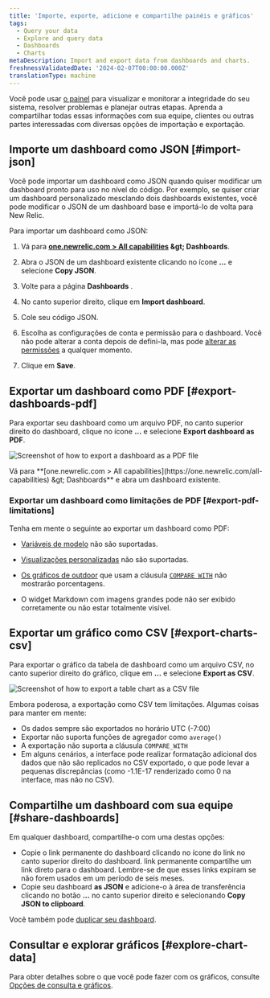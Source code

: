 ```yaml
---
title: 'Importe, exporte, adicione e compartilhe painéis e gráficos'
tags:
  - Query your data
  - Explore and query data
  - Dashboards
  - Charts
metaDescription: Import and export data from dashboards and charts.
freshnessValidatedDate: '2024-02-07T00:00:00.000Z'
translationType: machine
---
```


Você pode usar [o painel](/docs/query-your-data/explore-query-data/dashboards/introduction-dashboards/) para visualizar e monitorar a integridade do seu sistema, resolver problemas e planejar outras etapas. Aprenda a compartilhar todas essas informações com sua equipe, clientes ou outras partes interessadas com diversas opções de importação e exportação.

## Importe um dashboard como JSON [#import-json]

Você pode importar um dashboard como JSON quando quiser modificar um dashboard pronto para uso no nível do código. Por exemplo, se quiser criar um dashboard personalizado mesclando dois dashboards existentes, você pode modificar o JSON de um dashboard base e importá-lo de volta para New Relic.

Para importar um dashboard como JSON:

1. Vá para <DNT>**[one.newrelic.com > All capabilities](https://one.newrelic.com/all-capabilities) &amp;gt; Dashboards**</DNT>.

2. Abra o JSON de um dashboard existente clicando no ícone <DNT>**...**</DNT> e selecione <DNT>**Copy JSON**</DNT>.

3. Volte para a página <DNT>**Dashboards**</DNT> .

4. No canto superior direito, clique em <DNT>**Import dashboard**</DNT>.

5. Cole seu código JSON.

6. Escolha as configurações de conta e permissão para o dashboard. Você não pode alterar a conta depois de defini-la, mas pode [alterar as permissões](/docs/query-your-data/explore-query-data/dashboards/manage-your-dashboard/#dash-settings) a qualquer momento.

7. Clique em <DNT>**Save**</DNT>.

## Exportar um dashboard como PDF [#export-dashboards-pdf]

Para exportar seu dashboard como um arquivo PDF, no canto superior direito do dashboard, clique no ícone <DNT>**...**</DNT> e selecione <DNT>**Export dashboard as PDF**</DNT>.

<img
  title="Export dashboard as PDF"
  alt="Screenshot of how to export a dashboard as a PDF file"
  src="/images/dashboards_screenshot-full_export-pdf.webp"
/>

<figcaption>
  Vá para <DNT>**[one.newrelic.com > All capabilities](https://one.newrelic.com/all-capabilities) &amp;gt; Dashboards**</DNT> e abra um dashboard existente.
</figcaption>

### Exportar um dashboard como limitações de PDF [#export-pdf-limitations]

Tenha em mente o seguinte ao exportar um dashboard como PDF:

* [Variáveis de modelo](/docs/query-your-data/explore-query-data/dashboards/dashboard-template-variables/#requirements) não são suportadas.

* [Visualizações personalizadas](/docs/query-your-data/explore-query-data/dashboards/add-custom-visualizations-your-dashboards/) não são suportadas.

* [Os gráficos de outdoor](/docs/query-your-data/explore-query-data/use-charts/chart-types/#widget-billboard) que usam a cláusula [`COMPARE WITH`](/docs/nrql/nrql-syntax-clauses-functions/#sel-compare) não mostrarão porcentagens.

* O widget Markdown com imagens grandes pode não ser exibido corretamente ou não estar totalmente visível.

## Exportar um gráfico como CSV [#export-charts-csv]

Para exportar o gráfico da tabela de dashboard como um arquivo CSV, no canto superior direito do gráfico, clique em <DNT>**...**</DNT> e selecione <DNT>**Export as CSV**</DNT>.

<img
  title="Export chart as CSV"
  alt="Screenshot of how to export a table chart as a CSV file"
  src="/images/dashboards_screenshot-crop_export-csv.webp"
/>

Embora poderosa, a exportação como CSV tem limitações. Algumas coisas para manter em mente:

* Os dados sempre são exportados no horário UTC (-7:00)
* Exportar não suporta funções de agregador como `average()`
* A exportação não suporta a cláusula `COMPARE_WITH`
* Em alguns cenários, a interface pode realizar formatação adicional dos dados que não são replicados no CSV exportado, o que pode levar a pequenas discrepâncias (como -1.1E-17 renderizado como 0 na interface, mas não no CSV).

## Compartilhe um dashboard com sua equipe [#share-dashboards]

Em qualquer dashboard, compartilhe-o com uma destas opções:

* Copie o link permanente do dashboard clicando no ícone do link no canto superior direito do dashboard. link permanente compartilhe um link direto para o dashboard. Lembre-se de que esses links expiram se não forem usados em um período de seis meses.
* Copie seu dashboard <DNT>**as JSON**</DNT> e adicione-o à área de transferência clicando no botão <DNT>**...**</DNT> no canto superior direito e selecionando <DNT>**Copy JSON to clipboard**</DNT>.

Você também pode [duplicar seu dashboard](/docs/query-your-data/explore-query-data/dashboards/introduction-dashboards/#dashboards-clone).

## Consultar e explorar gráficos [#explore-chart-data]

Para obter detalhes sobre o que você pode fazer com os gráficos, consulte [Opções de consulta e gráficos](/docs/new-relic-solutions/new-relic-one/ui-data/basic-ui-features/#data-analysis).

